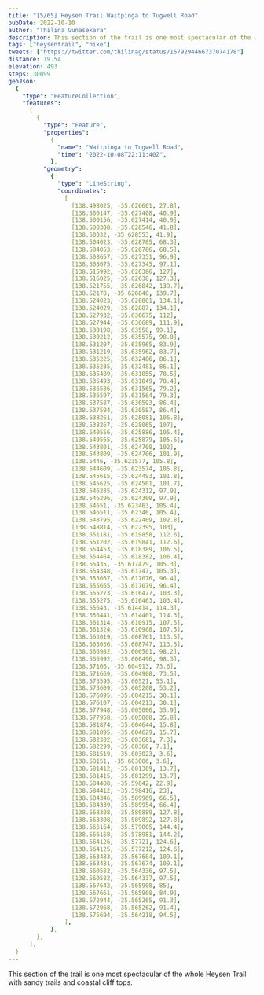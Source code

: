 ```yaml
---
title: "[5/65] Heysen Trail Waitpinga to Tugwell Road"
pubDate: 2022-10-10
author: "Thilina Gunasekara"
description: This section of the trail is one most spectacular of the whole Heysen Trail with sandy trails and coastal cliff tops.
tags: ["heysentrail", "hike"]
tweets: ["https://twitter.com/thilinag/status/1579294466737074178"]
distance: 19.54
elevation: 493
steps: 30099
geoJson:
  {
    "type": "FeatureCollection",
    "features":
      [
        {
          "type": "Feature",
          "properties":
            {
              "name": "Waitpinga to Tugwell Road",
              "time": "2022-10-08T22:11:40Z",
            },
          "geometry":
            {
              "type": "LineString",
              "coordinates":
                [
                  [138.498025, -35.626601, 27.8],
                  [138.500147, -35.627408, 40.9],
                  [138.500156, -35.627414, 40.9],
                  [138.500308, -35.628546, 41.8],
                  [138.50032, -35.628553, 41.9],
                  [138.504023, -35.628785, 68.3],
                  [138.504053, -35.628786, 68.5],
                  [138.508657, -35.627351, 96.9],
                  [138.508675, -35.627345, 97.1],
                  [138.515992, -35.626386, 127],
                  [138.516025, -35.62638, 127.3],
                  [138.521755, -35.626842, 139.7],
                  [138.52178, -35.626848, 139.7],
                  [138.524023, -35.628861, 134.1],
                  [138.524029, -35.62887, 134.1],
                  [138.527932, -35.636675, 112],
                  [138.527944, -35.636689, 111.9],
                  [138.530198, -35.63558, 99.1],
                  [138.530212, -35.635575, 98.8],
                  [138.531207, -35.635965, 83.9],
                  [138.531219, -35.635962, 83.7],
                  [138.535225, -35.632486, 86.1],
                  [138.535235, -35.632481, 86.1],
                  [138.535489, -35.631055, 78.5],
                  [138.535493, -35.631049, 78.4],
                  [138.536586, -35.631565, 79.2],
                  [138.536597, -35.631564, 79.3],
                  [138.537587, -35.630593, 86.4],
                  [138.537594, -35.630587, 86.4],
                  [138.538261, -35.628081, 106.8],
                  [138.538267, -35.628065, 107],
                  [138.540556, -35.625886, 105.4],
                  [138.540565, -35.625879, 105.6],
                  [138.543801, -35.624708, 102],
                  [138.543809, -35.624706, 101.9],
                  [138.5446, -35.623577, 105.8],
                  [138.544609, -35.623574, 105.8],
                  [138.545615, -35.624493, 101.8],
                  [138.545625, -35.624501, 101.7],
                  [138.546285, -35.624312, 97.9],
                  [138.546296, -35.624309, 97.9],
                  [138.54651, -35.623463, 105.4],
                  [138.546511, -35.62346, 105.4],
                  [138.548795, -35.622409, 102.8],
                  [138.548814, -35.622395, 103],
                  [138.551181, -35.619858, 112.6],
                  [138.551202, -35.619841, 112.6],
                  [138.554453, -35.618389, 106.5],
                  [138.554464, -35.618382, 106.4],
                  [138.55435, -35.617479, 105.3],
                  [138.554348, -35.61747, 105.3],
                  [138.555667, -35.617076, 96.4],
                  [138.555665, -35.617079, 96.4],
                  [138.555273, -35.616477, 103.3],
                  [138.555275, -35.616463, 103.4],
                  [138.55643, -35.614414, 114.3],
                  [138.556441, -35.614401, 114.3],
                  [138.561314, -35.610915, 107.5],
                  [138.561324, -35.610908, 107.5],
                  [138.563019, -35.608761, 113.5],
                  [138.563036, -35.608747, 113.5],
                  [138.566982, -35.606501, 98.2],
                  [138.566992, -35.606496, 98.3],
                  [138.57166, -35.604913, 73.6],
                  [138.571669, -35.604908, 73.5],
                  [138.573595, -35.60521, 53.1],
                  [138.573609, -35.605208, 53.2],
                  [138.576095, -35.604215, 30.1],
                  [138.576107, -35.604213, 30.1],
                  [138.577948, -35.605006, 35.9],
                  [138.577958, -35.605008, 35.8],
                  [138.581874, -35.604644, 15.8],
                  [138.581895, -35.604629, 15.7],
                  [138.582302, -35.603681, 7.3],
                  [138.582299, -35.60366, 7.1],
                  [138.581519, -35.603023, 3.6],
                  [138.58151, -35.603006, 3.6],
                  [138.581412, -35.601309, 13.7],
                  [138.581415, -35.601299, 13.7],
                  [138.584408, -35.59842, 22.9],
                  [138.584412, -35.598416, 23],
                  [138.584346, -35.589969, 66.5],
                  [138.584339, -35.589954, 66.4],
                  [138.568308, -35.589889, 127.8],
                  [138.568308, -35.589892, 127.8],
                  [138.566164, -35.579005, 144.4],
                  [138.566158, -35.578981, 144.2],
                  [138.564126, -35.57721, 124.6],
                  [138.564125, -35.577212, 124.6],
                  [138.563483, -35.567684, 109.1],
                  [138.563481, -35.567674, 109.1],
                  [138.560582, -35.564336, 97.5],
                  [138.560582, -35.564337, 97.5],
                  [138.567642, -35.565908, 85],
                  [138.567661, -35.565908, 84.9],
                  [138.572944, -35.565265, 91.3],
                  [138.572968, -35.565262, 91.4],
                  [138.575694, -35.564218, 94.5],
                ],
            },
        },
      ],
  }
---
```


This section of the trail is one most spectacular of the whole Heysen Trail with sandy trails and coastal cliff tops.
